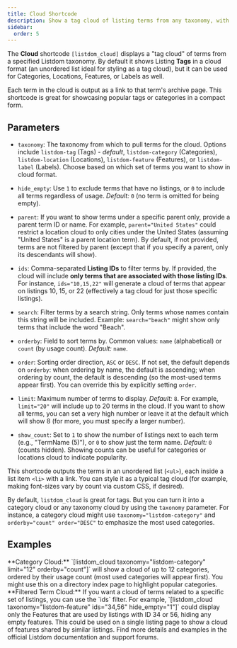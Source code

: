 ```yaml
---
title: Cloud Shortcode
description: Show a tag cloud of listing terms from any taxonomy, with flexible filtering and sorting options.
sidebar:
  order: 5
---
```



The **Cloud** shortcode `[listdom_cloud]` displays a "tag cloud" of terms from a specified Listdom taxonomy. By default it shows Listing **Tags** in a cloud format (an unordered list ideal for styling as a tag cloud), but it can be used for Categories, Locations, Features, or Labels as well.

Each term in the cloud is output as a link to that term's archive page. This shortcode is great for showcasing popular tags or categories in a compact form.

## Parameters

- `taxonomy`: The taxonomy from which to pull terms for the cloud. Options include `listdom-tag` (Tags) - *default*, `listdom-category` (Categories), `listdom-location` (Locations), `listdom-feature` (Features), or `listdom-label` (Labels). Choose based on which set of terms you want to show in cloud format.
- `hide_empty`: Use `1` to exclude terms that have no listings, or `0` to include all terms regardless of usage. *Default:* `0` (no term is omitted for being empty).
- `parent`: If you want to show terms under a specific parent only, provide a parent term ID or name. For example, `parent="United States"` could restrict a location cloud to only cities under the United States (assuming "United States" is a parent location term). By default, if not provided, terms are not filtered by parent (except that if you specify a parent, only its descendants will show).
- `ids`: Comma-separated **Listing IDs** to filter terms by. If provided, the cloud will include **only terms that are associated with those listing IDs**. For instance, `ids="10,15,22"` will generate a cloud of terms that appear on listings 10, 15, or 22 (effectively a tag cloud for just those specific listings).
- `search`: Filter terms by a search string. Only terms whose names contain this string will be included. Example: `search="beach"` might show only terms that include the word "Beach".
- `orderby`: Field to sort terms by. Common values: `name` (alphabetical) or `count` (by usage count). *Default:* `name`.
- `order`: Sorting order direction, `ASC` or `DESC`. If not set, the default depends on `orderby`: when ordering by name, the default is ascending; when ordering by count, the default is descending (so the most-used terms appear first). You can override this by explicitly setting `order`.
- `limit`: Maximum number of terms to display. *Default:* `8`. For example, `limit="20"` will include up to 20 terms in the cloud. If you want to show all terms, you can set a very high number or leave it at the default which will show 8 (for more, you must specify a larger number).

- `show_count`: Set to `1` to show the number of listings next to each term (e.g., "TermName (5)"), or `0` to show just the term name. *Default:* `0` (counts hidden). Showing counts can be useful for categories or locations cloud to indicate popularity.

This shortcode outputs the terms in an unordered list (`<ul>`), each inside a list item `<li>` with a link. You can style it as a typical tag cloud (for example, making font-sizes vary by count via custom CSS, if desired).

<Aside type="tip">
By default, <code>listdom_cloud</code> is great for tags. But you can turn it into a category cloud or any taxonomy cloud by using the <code>taxonomy</code> parameter. For instance, a category cloud might use <code>taxonomy="listdom-category"</code> and <code>orderby="count" order="DESC"</code> to emphasize the most used categories.
</Aside>

## Examples

<CardGrid>
  <Card>
    **Category Cloud:**  
    `[listdom_cloud taxonomy="listdom-category" limit="12" orderby="count"]` will show a cloud of up to 12 categories, ordered by their usage count (most used categories will appear first). You might use this on a directory index page to highlight popular categories.
  </Card>
  <Card>
    **Filtered Term Cloud:**  
    If you want a cloud of terms related to a specific set of listings, you can use the `ids` filter. For example, `[listdom_cloud taxonomy="listdom-feature" ids="34,56" hide_empty="1"]` could display only the Features that are used by listings with ID 34 or 56, hiding any empty features. This could be used on a single listing page to show a cloud of features shared by similar listings.
  </Card>
</CardGrid>

<LinkCard href="https://wordpress.org/plugins/listdom/" title="Listdom on WordPress.org">
Find more details and examples in the official Listdom documentation and support forums.
</LinkCard>
